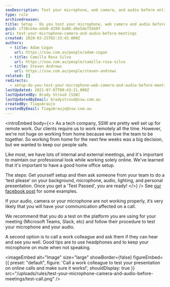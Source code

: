 ```yaml
---
seoDescription: Test your microphone, web camera, and audio before online meetings to ensure a professional presentation.
type: rule
archivedreason:
title: Setup - Do you test your microphone, web camera and audio before meetings?
guid: cf38ce4a-eda0-4199-ba86-d6e5de755b9f
uri: test-your-microphone-camera-and-audio-before-meetings
created: 2020-03-25T02:33:43.000Z
authors:
  - title: Adam Cogan
    url: https://ssw.com.au/people/adam-cogan
  - title: Camilla Rosa Silva
    url: https://ssw.com.au/people/camilla-rosa-silva
  - title: Steven Andrews
    url: https://ssw.com.au/people/steven-andrews
related: []
redirects:
  - setup-do-you-test-your-microphone-web-camera-and-audio-before-meetings
lastUpdated: 2021-07-07T00:43:31.000Z
lastUpdatedBy: Brady Stroud [SSW]
lastUpdatedByEmail: bradystroud@ssw.com.au
createdBy: TiagoAraujo
createdByEmail: TiagoAraujo@ssw.com.au
---
```


<introEmbed
  body={<>
As a tech company, SSW are pretty well set up for remote work. Our clients require us to work remotely all the time. However, we're not huge on working from home because we love the team to be together. So working from home for the next few weeks was a big decision, but we wanted to keep our people safe.

Like most, we have lots of internal and external meetings, and it's important to maintain our professional look while working solely online. We've learned that it's important to have a good home office setup.

The steps: Get yourself setup and then ask someone from your team to do a ‘test please’ on your background, microphone, audio, lighting, and personal presentation. Once you get a 'Test Passed', you are ready!
  </>}
/>
See [our facebook post](https://m.facebook.com/SSW.page/photos/a.334643903218918/3488762864473657/?type=3) for some examples.

If your audio, camera or your microphone are not working properly, it’s very likely that you will have your communication affected on a call.

We recommend that you do a test on the platform you are using for your meeting (Microsoft Teams, Slack, etc) and follow their procedure to test your microphone and your audio.

A second option is to call a work colleague and ask them if they can hear and see you well. Good tips are to use headphones and to keep your microphone on mute when not speaking.


<imageEmbed
  alt="Image"
  size="large"
  showBorder={false}
  figureEmbed={{
    preset: "default",
    figure: 'Call a work colleague to test your presentation on online calls and make sure it works!',
    shouldDisplay: true
  }}
  src="/uploads/rules/test-your-microphone-camera-and-audio-before-meetings/test-call.png"
/>
